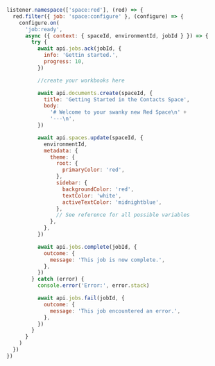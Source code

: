 <CodeGroup>

```jsx listener
listener.namespace(['space:red'], (red) => {
  red.filter({ job: 'space:configure' }, (configure) => {
    configure.on(
      'job:ready',
      async ({ context: { spaceId, environmentId, jobId } }) => {
        try {
          await api.jobs.ack(jobId, {
            info: 'Gettin started.',
            progress: 10,
          })

          //create your workbooks here

          await api.documents.create(spaceId, {
            title: 'Getting Started in the Contacts Space',
            body:
              '# Welcome to your swanky new Red Space\n' +
              '---\n',
          })

          await api.spaces.update(spaceId, {
            environmentId,
            metadata: {
              theme: {
                root: {
                  primaryColor: 'red',
                },
                sidebar: {
                  backgroundColor: 'red',
                  textColor: 'white',
                  activeTextColor: 'midnightblue',
                },
                // See reference for all possible variables
              },
            },
          })

          await api.jobs.complete(jobId, {
            outcome: {
              message: 'This job is now complete.',
            },
          })
        } catch (error) {
          console.error('Error:', error.stack)

          await api.jobs.fail(jobId, {
            outcome: {
              message: 'This job encountered an error.',
            },
          })
        }
      }
    )
  })
})

```
</CodeGroup>